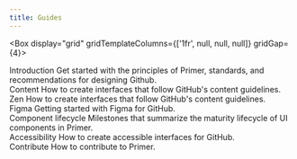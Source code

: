 ```yaml
---
title: Guides
---
```



<Box display="grid" gridTemplateColumns={['1fr', null, null, null]} gridGap={4}>
  <div>
    <Link href="/design/guides/introduction" sx={{fontWeight: 'bold'}}>
      Introduction
    </Link>
    <Text as="p">Get started with the principles of Primer, standards, and recommendations for designing Github.</Text>
  </div>
  <div>
    <Link href="/design/guides/content" sx={{fontWeight: 'bold'}}>
      Content
    </Link>
    <Text as="p">How to create interfaces that follow GitHub's content guidelines.</Text>
  </div>
    <div>
    <Link href="/design/guides/zen" sx={{fontWeight: 'bold'}}>
      Zen
    </Link>
    <Text as="p">How to create interfaces that follow GitHub's content guidelines.</Text>
  </div>
    <div>
    <Link href="/design/guides/figma" sx={{fontWeight: 'bold'}}>
      Figma
    </Link>
    <Text as="p">Getting started with Figma for GitHub.</Text>
  </div>
    <div>
    <Link href="/design/guides/component-lifecycle" sx={{fontWeight: 'bold'}}>
      Component lifecycle
    </Link>
    <Text as="p">Milestones that summarize the maturity lifecycle of UI components in Primer.</Text>
  </div>
    <div>
    <Link href="/design/guides/accessibility" sx={{fontWeight: 'bold'}}>
      Accessibility
    </Link>
    <Text as="p">How to create accessible interfaces for GitHub.</Text>
  </div>
    <div>
    <Link href="/design/guides/contribute" sx={{fontWeight: 'bold'}}>
      Contribute
    </Link>
    <Text as="p">How to contribute to Primer.</Text>
  </div>
</Box>
